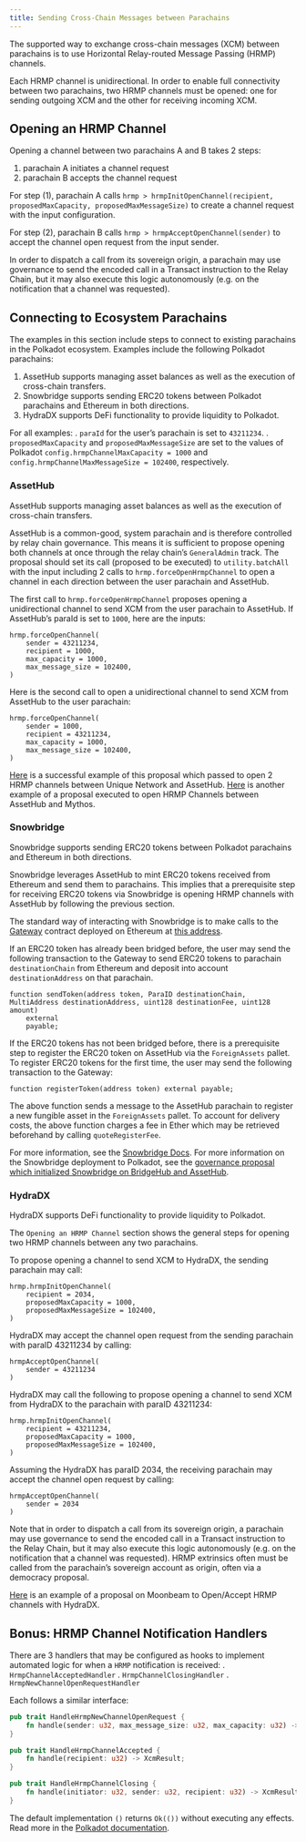 ```yaml
---
title: Sending Cross-Chain Messages between Parachains
---
```


The supported way to exchange cross-chain messages (XCM) between parachains is to use Horizontal Relay-routed Message Passing (HRMP) channels.

Each HRMP channel is unidirectional. In order to enable full connectivity between two parachains, two HRMP channels must be opened: one for sending outgoing XCM and the other for receiving incoming XCM.

## Opening an HRMP Channel

Opening a channel between two parachains A and B takes 2 steps:
1. parachain A initiates a channel request
2. parachain B accepts the channel request

For step (1), parachain A calls `hrmp > hrmpInitOpenChannel(recipient, proposedMaxCapacity, proposedMaxMessageSize)` to create a channel request with the input configuration.

For step (2), parachain B calls `hrmp > hrmpAcceptOpenChannel(sender)` to accept the channel open request from the input sender.

In order to dispatch a call from its sovereign origin, a parachain may use governance to send the encoded call in a Transact instruction to the Relay Chain, but it may also execute this logic autonomously (e.g. on the notification that a channel was requested).

## Connecting to Ecosystem Parachains

The examples in this section include steps to connect to existing parachains in the Polkadot ecosystem. Examples include the following Polkadot parachains:
1. AssetHub supports managing asset balances as well as the execution of cross-chain transfers.
2. Snowbridge supports sending ERC20 tokens between Polkadot parachains and Ethereum in both directions.
3. HydraDX supports DeFi functionality to provide liquidity to Polkadot.

For all examples:
. `paraId` for the user’s parachain is set to `43211234`.
. `proposedMaxCapacity` and `proposedMaxMessageSize` are set to the values of Polkadot `config.hrmpChannelMaxCapacity = 1000` and `config.hrmpChannelMaxMessageSize = 102400`, respectively.

### AssetHub

AssetHub supports managing asset balances as well as the execution of cross-chain transfers.

AssetHub is a common-good, system parachain and is therefore controlled by relay chain governance. This means it is sufficient to propose opening both channels at once through the relay chain’s `GeneralAdmin` track. The proposal should set its call (proposed to be executed) to `utility.batchAll` with the input including 2 calls to `hrmp.forceOpenHrmpChannel` to open a channel in each direction between the user parachain and AssetHub.

The first call to `hrmp.forceOpenHrmpChannel` proposes opening a unidirectional channel to send XCM from the user parachain to AssetHub. If AssetHub’s paraId is set to `1000`, here are the inputs:
```
hrmp.forceOpenChannel(
	sender = 43211234,
	recipient = 1000,
	max_capacity = 1000,
	max_message_size = 102400,
)
```
Here is the second call to open a unidirectional channel to send XCM from AssetHub to the user parachain:
```
hrmp.forceOpenChannel(
	sender = 1000,
	recipient = 43211234,
	max_capacity = 1000,
	max_message_size = 102400,
)
```

[Here](https://polkadot.subsquare.io/referenda/438) is a successful example of this proposal which passed to open 2 HRMP channels between Unique Network and AssetHub. [Here](https://polkadot.polkassembly.io/referenda/594) is another example of a proposal executed to open HRMP Channels between AssetHub and Mythos.

### Snowbridge

Snowbridge supports sending ERC20 tokens between Polkadot parachains and Ethereum in both directions.

Snowbridge leverages AssetHub to mint ERC20 tokens received from Ethereum and send them to parachains. This implies that a prerequisite step for receiving ERC20 tokens via Snowbridge is opening HRMP channels with AssetHub by following the previous section.

The standard way of interacting with Snowbridge is to make calls to the [Gateway](https://github.com/Snowfork/snowbridge/blob/main/contracts/src/interfaces/IGateway.sol) contract deployed on Ethereum at [this address](https://etherscan.io/address/0x27ca963C279c93801941e1eB8799c23f407d68e7).

If an ERC20 token has already been bridged before, the user may send the following transaction to the Gateway to send ERC20 tokens to parachain `destinationChain` from Ethereum and deposit into account `destinationAddress` on that parachain.
```solidity, ignore
function sendToken(address token, ParaID destinationChain, MultiAddress destinationAddress, uint128 destinationFee, uint128 amount)
    external
    payable;
```

If the ERC20 tokens has not been bridged before, there is a prerequisite step to register the ERC20 token on AssetHub via the `ForeignAssets` pallet. To register ERC20 tokens for the first time, the user may send the following transaction to the Gateway:
```solidity, ignore
function registerToken(address token) external payable;
```
The above function sends a message to the AssetHub parachain to register a new fungible asset in the `ForeignAssets` pallet. To account for delivery costs, the above function charges a fee in Ether which may be retrieved beforehand by calling `quoteRegisterFee`.

For more information, see the [Snowbridge Docs](https://docs.snowbridge.network). For more information on the Snowbridge deployment to Polkadot, see the [governance proposal which initialized Snowbridge on BridgeHub and AssetHub](https://polkadot.polkassembly.io/referenda/680).

### HydraDX

HydraDX supports DeFi functionality to provide liquidity to Polkadot.

The `Opening an HRMP Channel` section shows the general steps for opening two HRMP channels between any two parachains.

To propose opening a channel to send XCM to HydraDX, the sending parachain may call: 
```
hrmp.hrmpInitOpenChannel(
	recipient = 2034,
	proposedMaxCapacity = 1000,
	proposedMaxMessageSize = 102400,
)
```

HydraDX may accept the channel open request from the sending parachain with paraID 43211234 by calling:
```
hrmpAcceptOpenChannel(
	sender = 43211234
)
```

HydraDX may call the following to propose opening a channel to send XCM from HydraDX to the parachain with paraID 43211234: 
```
hrmp.hrmpInitOpenChannel(
	recipient = 43211234,
	proposedMaxCapacity = 1000,
	proposedMaxMessageSize = 102400,
)
```

Assuming the HydraDX has paraID 2034, the receiving parachain may accept the channel open request by calling:
```
hrmpAcceptOpenChannel(
	sender = 2034
)
```

Note that in order to dispatch a call from its sovereign origin, a parachain may use governance to send the encoded call in a Transact instruction to the Relay Chain, but it may also execute this logic autonomously (e.g. on the notification that a channel was requested). HRMP extrinsics often must be called from the parachain’s sovereign account as origin, often via a democracy proposal.

[Here](https://moonbeam.polkassembly.network/referendum/93) is an example of a proposal on Moonbeam to Open/Accept HRMP channels with HydraDX.

## Bonus: HRMP Channel Notification Handlers

There are 3 handlers that may be configured as hooks to implement automated logic for when a `HRMP` notification is received:
. `HrmpChannelAcceptedHandler`
. `HrmpChannelClosingHandler`
. `HrmpNewChannelOpenRequestHandler`

Each follows a similar interface:
```rust
pub trait HandleHrmpNewChannelOpenRequest {
	fn handle(sender: u32, max_message_size: u32, max_capacity: u32) -> XcmResult;
}

pub trait HandleHrmpChannelAccepted {
	fn handle(recipient: u32) -> XcmResult;
}

pub trait HandleHrmpChannelClosing {
	fn handle(initiator: u32, sender: u32, recipient: u32) -> XcmResult;
}
```
The default implementation `()` returns `Ok(())` without executing any effects. Read more in the [Polkadot documentation](https://wiki.polkadot.network/docs/build-hrmp-channels).
